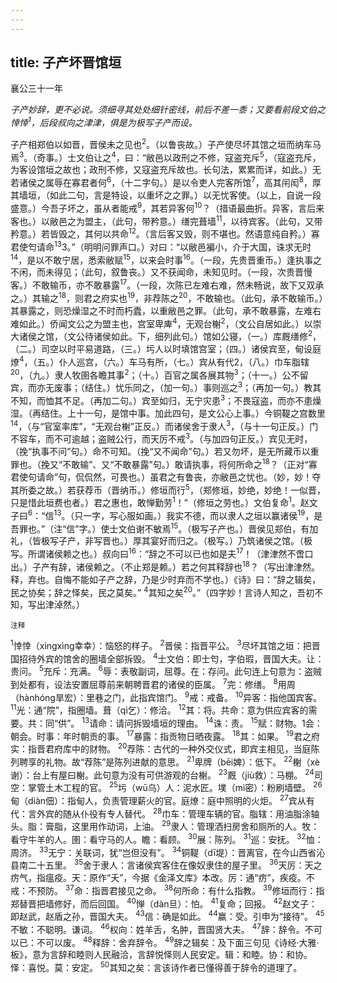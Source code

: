 ```yaml
---
---
---
```

title: 子产坏晋馆垣
---



襄公三十一年

*子产妙辞，更不必说。须细寻其处处细针密线，前后不差一黍；又要看前段文伯之悻悻<sup>1</sup>，后段叔向之津津，俱是为极写子产而设。*

子产相郑伯以如晋，晋侯未之见也<sup>2</sup>。（以鲁丧故。）子产使尽坏其馆之垣而纳车马焉<sup>3</sup>。（奇事。）士文伯让之<sup>4</sup>，曰：“敝邑以政刑之不修，寇盗充斥<sup>5</sup>，（寇盗充斥，为客设馆垣之故也；政刑不修，又寇盗充斥故也。长句法，累累而详，如此。）无若诸侯之属辱在寡君者何<sup>6</sup>，（十二字句。）是以令吏人完客所馆<sup>7</sup>，高其闬闳<sup>8</sup>，厚其墙垣，（如此二句，言是特设，以重坏之之罪。）以无忧客使。（以上，自说一段盛意。）今吾子坏之，虽从者能戒<sup>9</sup>，其若异客何<sup>10</sup>？（措语最曲折。异客，言后来客也。）以敝邑之为盟主，（此句，带矜意。）缮完葺墙<sup>11</sup>，以待宾客。（此句，又带矜意。）若皆毁之，其何以共命<sup>12</sup>。（言后客又毁，则不堪也。然语意纯自矜。）寡君使匄请命<sup>13</sup>3。”（明明问罪声口。）对曰：“以敝邑褊小，介于大国，诛求无时<sup>14</sup>，是以不敢宁居，悉索敝赋<sup>15</sup>，以来会时事<sup>16</sup>。（一段，先贵晋重币。）逢执事之不闲，而未得见；（此句，叙鲁丧。）又不获闻命，未知见时。（一段，次贵晋慢客。）不敢输币，亦不敢暴露<sup>17</sup>。（一段，次陈已左难右难，然未畅说，故下又双承之。）其输之<sup>18</sup>，则君之府实也<sup>19</sup>，非荐陈之<sup>20</sup>，不敢输也。（此句，承不敢输币。）其暴露之，则恐燥湿之不时而朽蠹，以重敝邑之罪。（此句，承不敢暴露，左难右难如此。）侨闻文公之为盟主也，宫室卑庳<sup>4</sup>，无观台榭<sup>2</sup>，（文公自居如此。）以崇大诸侯之馆，（文公待诸侯如此。下，细列此句。）馆如公寝，（一。）库厩缮修<sup>2</sup>，（二。）司空以时平易道路，（三。）圬人以时填馆宫室；（四。）诸侯宾至，甸设庭燎<sup>4</sup>，（五。）仆人巡宫，（六。）车马有所，（七。）宾从有代2，（八。）巾车脂辖<sup>20</sup>，（九。）隶人牧圉各瞻其事<sup>2</sup>；（十。）百官之属各展其物<sup>3</sup>；（十一。）公不留宾，而亦无废事；（结住。）忧乐同之，（加一句。）事则巡之<sup>3</sup>；（再加一句。）教其不知，而恤其不足。（再加二句。）宾至如归，无宁灾患<sup>3</sup>；不畏寇盗，而亦不患燥湿。（再结住。上十一句，是馆中事。加此四句，是文公心上事。）今铜鞮之宫数里<sup>14</sup>，（与“官室率库”，“无观台榭”正反。）而诸侯舍于隶人<sup>3</sup>，（与十一句正反。）门不容车，而不可逾越；盗贼公行，而天厉不戒<sup>3</sup>。（与加四句正反。）宾见无时，（挽“执事不问”句。）命不可知。（挽“又不闻命”句。）若又勿坏，是无所藏币以重罪也。（挽又“不敢输”、又“不敢暴露”句。）敢请执事，将何所命之<sup>18</sup>？（正对“寡君使句请命”句，侃侃然，可畏也。）虽君之有鲁丧，亦敝邑之忧也。（妙，妙！夺其所委之故。）若获荐币（晋纳币。）修垣而行<sup>5</sup>，（郑修垣，妙绝，妙绝！一似晋，只是惜此垣费也者。）君之惠也，敢惮勤劳<sup>1</sup>！”（修垣之劳也。）文伯复命<sup>1</sup>。赵文子曰<sup>6</sup>：“信<sup>13</sup>。（只一字，写心服如画。）我实不德，而以隶人之垣以赢诸侯<sup>19</sup>，是吾罪也。”（注“信”字。）使士文伯谢不敏焉<sup>15</sup>。（极写子产也。）晋侯见郑伯，有加礼，（皆极写子产，非写晋也。）厚其宴好而归之。（极写。）乃筑诸侯之馆。（极写。所谓诸侯赖之也。）叔向曰<sup>16</sup>：“辞之不可以已也如是夫<sup>17</sup>！（津津然不啻口出。）子产有辞，诸侯赖之。（不止郑是赖。）若之何其释辞也<sup>18</sup>？（写出津津然。释，弃也。自悔不能如子产之辞，乃是少时弃而不学也。）《诗》曰：“辞之辑矣，民之协矣；辞之怿矣，民之莫矣。”
<sup>4</sup>其知之矣<sup>20</sup>。”（四字妙！言诗人知之，吾初不知，写出津淖然。）

<sup>注释</sup>

<sup>1</sup>悻悻（xìngxìng幸幸）：恼怒的样子。
<sup>2</sup>晋侯：指晋平公。
<sup>3</sup>尽坏其馆之垣：把晋国招待外宾的馆舍的圈墙全部拆毁。
<sup>4</sup>士文伯：即士匄，字伯瑕，晋国大夫。让：贵问。
<sup>5</sup>充斥：充满。
<sup>6</sup>辱：表敬副词，屈尊。在：存问。此句连上句意为：盗贼到处都有，设法安置屈尊前来朝聘晋君的诸侯的臣属。
<sup>7</sup>完：修缮。
<sup>8</sup>用周（hànhóng旱宏）：里巷之门，此指宾馆门。
<sup>9</sup>戒：戒备。
<sup>10</sup>异客：指他国宾客。
<sup>11</sup>光：通“院”，指圈墙。葺（qì乞）：修洽。
<sup>12</sup>其：将。共命：意为供应宾客的需要。共：同“供”。
<sup>13</sup>请命：请问拆毁墙垣的理由。
<sup>14</sup>诛：责。
<sup>15</sup>赋：财物。1会：朝会。时事：年时朝贡的事。
<sup>17</sup>暴露：指贡物日晒夜露。
<sup>18</sup>其：如果。
<sup>19</sup>君之府实：指晋君府库中的财物。
<sup>20</sup>荐陈：古代的一种外交仪式，即宾主相见，当庭陈列聘享的礼物。故“荐陈”是陈列进献的意思。
<sup>21</sup>卑牌（bēi婢）：低下。
<sup>22</sup>榭（xè谢）：台上有屋曰榭。此句意为没有可供游观的台榭。
<sup>23</sup>厩（jiù救）：马棚。
<sup>24</sup>司空：掌管土木工程的官。
<sup>25</sup>圬（wū乌）人：泥水匠。墣（mì密）：粉刷墙壁。
<sup>26</sup>甸（diàn佃）：指甸人，负责管理薪火的官。庭燎：庭中照明的火炬。
<sup>27</sup>宾从有代：言外宾的随从仆役有专人替代。
<sup>28</sup>巾车：管理车辆的官。脂辖：用油脂涂轴头。脂：膏脂，这里用作动词，上油。
<sup>29</sup>隶人：管理洒扫房舍和厕所的人。牧：看守牛羊的人。圉：看守马的人。瞻：看顾。
<sup>30</sup>展：陈列。
<sup>31</sup>巡：安抚。
<sup>32</sup>恤：周济。
<sup>33</sup>无宁：关联词，犹“岂但没有”。
<sup>34</sup>铜鞮（dī堤）：晋离官，在今山西省沁县南二十五里。
<sup>35</sup>舍于隶人：言诸侯宾客住在像奴隶住的屋子里。
<sup>36</sup>天厉：天之疠气，指瘟疫。天：原作“夭”，今据《金泽文库》本改。厉：通“疠”，疾疫。不戒：不预防。
<sup>37</sup>命：指晋君接见之命。
<sup>38</sup>何所命：有什么指教。
<sup>39</sup>修垣而行：指郑替晋把墙修好，而后回国。
<sup>40</sup>惮（dàn旦）：怕。
<sup>41</sup>复命；回报。
<sup>42</sup>赵文子：即赵武，赵盾之孙，晋国大夫。
<sup>43</sup>信：确是如此。
<sup>44</sup>赢：受。引申为“接待”。
<sup>45</sup>不敏：不聪明。谦词。
<sup>46</sup>权向：姓羊舌，名肿，晋国贤大夫。
<sup>47</sup>辞：辞令。不可以已：不可以废。
<sup>48</sup>释辞：舍弃辞令。
<sup>49</sup>辞之辑矣：及下面三句见《诗经·大雅·板》，意为言辞和睦则人民融洽，言辞悦怿则人民安定。辑：和睦。协：和协。怿：喜悦。莫：安定。
<sup>50</sup>其知之矣：言该诗作者已懂得善于辞令的道理了。